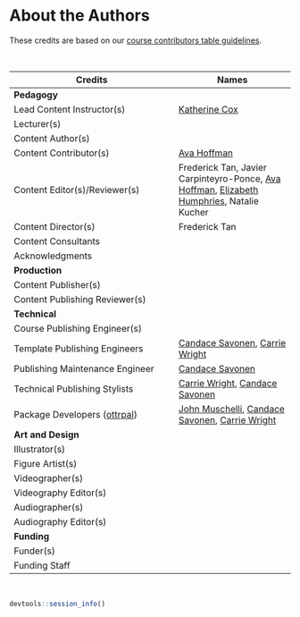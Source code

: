 
# About the Authors {-}

These credits are based on our [course contributors table guidelines](https://github.com/jhudsl/OTTR_Template/wiki/How-to-give-credits).

&nbsp;
&nbsp;

<!-- Authors of AnVIL modules have been listed as Content Contributors, under "AnVIL instructions". -->

|Credits|Names|
|-------|-----|
|**Pedagogy**||
|Lead Content Instructor(s)|[Katherine Cox]|
|Lecturer(s)||
|Content Author(s)|| 
|Content Contributor(s)|[Ava Hoffman]|
|Content Editor(s)/Reviewer(s)|Frederick Tan, Javier Carpinteyro-Ponce, [Ava Hoffman], [Elizabeth Humphries], Natalie Kucher|
|Content Director(s)|Frederick Tan|
|Content Consultants||
|Acknowledgments||
|**Production**||
|Content Publisher(s)||
|Content Publishing Reviewer(s)||
|**Technical**||
|Course Publishing Engineer(s)||
|Template Publishing Engineers|[Candace Savonen], [Carrie Wright]|
|Publishing Maintenance Engineer|[Candace Savonen]|
|Technical Publishing Stylists|[Carrie Wright], [Candace Savonen]|
|Package Developers ([ottrpal])|[John Muschelli], [Candace Savonen], [Carrie Wright]|
|**Art and Design**||
|Illustrator(s)||
|Figure Artist(s)||
|Videographer(s)||
|Videography Editor(s)||
|Audiographer(s)||
|Audiography Editor(s)||
|**Funding**||
|Funder(s)||
|Funding Staff||

&nbsp;

```r
devtools::session_info()
```

<!-- Author information -->

[FirstName LastName]: link to personal website
[Allie Cliffe]: https://alliecliffe.com/
[Katherine Cox]: https://katherinecox.github.io/
[Ava Hoffman]: https://www.avahoffman.com/
[Elizabeth Humphries]: https://www.linkedin.com/in/elizabeth-humphries-61202a103/
[John Muschelli]: https://johnmuschelli.com/
[Candace Savonen]: https://www.cansavvy.com/
[Carrie Wright]: https://carriewright11.github.io/

<!-- Links -->

[ottrpal]: https://github.com/jhudsl/ottrpal

<!-- Fill out this table using these instructions: https://github.com/jhudsl/OTTR_Template/wiki/How-to-give-credits

For JHU courses, You will need to add Ira as a credit:

|Content Publisher|[Ira Gooding]|
...
[Ira Gooding]: https://publichealth.jhu.edu/faculty/4130/ira-gooding
-->
